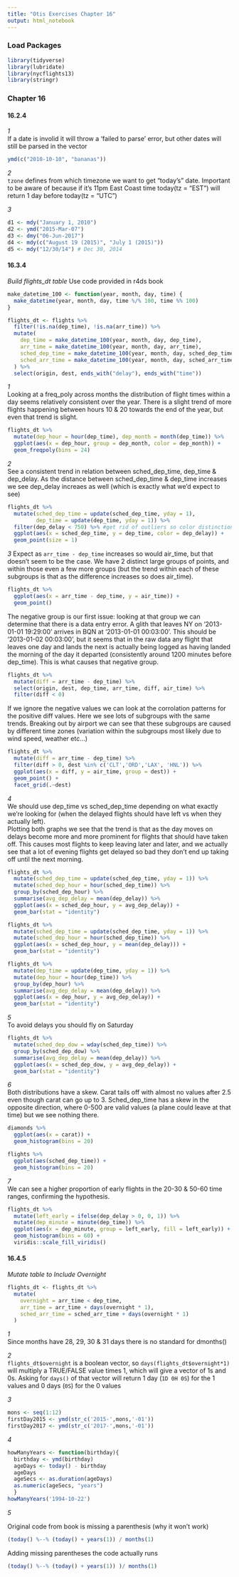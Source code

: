 ```yaml
---
title: "Otis Exercises Chapter 16"
output: html_notebook
---
```


### Load Packages

```r
library(tidyverse)
library(lubridate)
library(nycflights13)
library(stringr)
```


### Chapter 16 


#### 16.2.4  

_1_  
If a date is involid it will throw a 'failed to parse' error, but other dates will still be parsed in the vector
```r
ymd(c("2010-10-10", "bananas"))
```

_2_  
`tzone` defines from which timezone we want to get "today's" date. Important to be aware of because if it's 11pm East Coast time today(tz = "EST") will return 1 day before today(tz = "UTC")



_3_
```r
d1 <- mdy("January 1, 2010")
d2 <- ymd("2015-Mar-07")
d3 <- dmy("06-Jun-2017")
d4 <- mdy(c("August 19 (2015)", "July 1 (2015)"))
d5 <- mdy("12/30/14") # Dec 30, 2014
```


#### 16.3.4  
_Build flights\_dt table_ 
Use code provided in r4ds book
```r

make_datetime_100 <- function(year, month, day, time) {
  make_datetime(year, month, day, time %/% 100, time %% 100)
}

flights_dt <- flights %>% 
  filter(!is.na(dep_time), !is.na(arr_time)) %>% 
  mutate(
    dep_time = make_datetime_100(year, month, day, dep_time),
    arr_time = make_datetime_100(year, month, day, arr_time),
    sched_dep_time = make_datetime_100(year, month, day, sched_dep_time),
    sched_arr_time = make_datetime_100(year, month, day, sched_arr_time)
  ) %>% 
  select(origin, dest, ends_with("delay"), ends_with("time"))

```

_1_  
Looking at a freq_poly across months the distribution of flight times within a day seems relatively consistent over the year. There is a slight trend of more flights happening between hours 10 & 20 towards the end of the year, but even that trend is slight.

```r
flights_dt %>% 
  mutate(dep_hour = hour(dep_time), dep_month = month(dep_time)) %>% 
  ggplot(aes(x = dep_hour, group = dep_month, color = dep_month)) +
  geom_freqpoly(bins = 24)
```

_2_  
See a consistent trend in relation between sched_dep_time, dep_time & dep_delay. As the distance between sched_dep_time & dep_time increases we see dep_delay increaes as well (which is exactly what we'd expect to see)
```r
flights_dt %>% 
  mutate(sched_dep_time = update(sched_dep_time, yday = 1), 
         dep_time = update(dep_time, yday = 1)) %>% 
  filter(dep_delay < 750) %>% #get rid of outliers so color distinction is more clear
  ggplot(aes(x = sched_dep_time, y = dep_time, color = dep_delay)) +
  geom_point(size = 1)

```

_3_ 
Expect as `arr_time - dep_time` increases so would air_time, but that doesn't seem to be the case. We have 2 distinct large groups of points, and within those even a few more groups (but the trend within each of these subgroups is that as the difference increases so does air_time). 

```r
flights_dt %>% 
  ggplot(aes(x = arr_time - dep_time, y = air_time)) +
  geom_point()
```

The negative group is our first issue: looking at that group we can determine that there is a data entry error. A glith that leaves NY on '2013-01-01 19:29:00' arrives in BQN at '2013-01-01 00:03:00'. This should be '2013-01-02 00:03:00', but it seems that in the raw data any flight that leaves one day and lands the next is actually being logged as having landed the morning of the day it departed (consistently around 1200 minutes before dep_time). This is what causes that negative group.
```r
flights_dt %>% 
  mutate(diff = arr_time - dep_time) %>% 
  select(origin, dest, dep_time, arr_time, diff, air_time) %>% 
  filter(diff < 0)
```

If we ignore the negative values we can look at the corrolation patterns for the positive diff values. Here we see lots of subgroups with the same trends. Breaking out by airport we can see that these subgroups are caused by different time zones (variation within the subgroups most likely due to wind speed, weather etc...)

```r
flights_dt %>% 
  mutate(diff = arr_time - dep_time) %>% 
  filter(diff > 0, dest %in% c('CLT','ORD','LAX', 'HNL')) %>% 
  ggplot(aes(x = diff, y = air_time, group = dest)) +
  geom_point() +
  facet_grid(.~dest)
```

_4_  
We should use dep_time vs sched_dep_time depending on what exactly we're looking for (when the delayed flights should have left vs when they actually left).  
Plotting both graphs we see that the trend is that as the day moves on delays become more and more prominent for flights that should have taken off. This causes most flights to keep leaving later and later, and we actually see that a lot of evening flights get delayed so bad they don't end up taking off until the next morning.
```r
flights_dt %>% 
  mutate(sched_dep_time = update(sched_dep_time, yday = 1)) %>% 
  mutate(sched_dep_hour = hour(sched_dep_time)) %>% 
  group_by(sched_dep_hour) %>% 
  summarise(avg_dep_delay = mean(dep_delay)) %>% 
  ggplot(aes(x = sched_dep_hour, y = avg_dep_delay)) +
  geom_bar(stat = "identity")

flights_dt %>% 
  mutate(sched_dep_time = update(sched_dep_time, yday = 1)) %>% 
  mutate(sched_dep_hour = hour(sched_dep_time)) %>% 
  ggplot(aes(x = sched_dep_hour, y = mean(dep_delay))) +
  geom_bar(stat = "identity")
```

```r
flights_dt %>% 
  mutate(dep_time = update(dep_time, yday = 1)) %>% 
  mutate(dep_hour = hour(dep_time)) %>% 
  group_by(dep_hour) %>% 
  summarise(avg_dep_delay = mean(dep_delay)) %>% 
  ggplot(aes(x = dep_hour, y = avg_dep_delay)) +
  geom_bar(stat = "identity")

```


_5_  
To avoid delays you should fly on Saturday
```r
flights_dt %>% 
  mutate(sched_dep_dow = wday(sched_dep_time)) %>% 
  group_by(sched_dep_dow) %>%  
  summarise(avg_dep_delay = mean(dep_delay)) %>% 
  ggplot(aes(x = sched_dep_dow, y = avg_dep_delay)) +
  geom_bar(stat = "identity")

```

_6_  
Both distributions have a skew. Carat tails off with almost no values after 2.5 even though carat can go up to 3. Sched_dep_time has a skew in the opposite direction, where 0-500 are valid values (a plane could leave at that time) but we see nothing there. 
```r
diamonds %>% 
  ggplot(aes(x = carat)) + 
  geom_histogram(bins = 20)
```

```r
flights %>% 
  ggplot(aes(sched_dep_time)) + 
  geom_histogram(bins = 20)
```


_7_  
We can see a higher proportion of early flights in the 20-30 & 50-60 time ranges, confirming the hypothesis.
```r
flights_dt %>% 
  mutate(left_early = ifelse(dep_delay > 0, 0, 1)) %>% 
  mutate(dep_minute = minute(dep_time)) %>% 
  ggplot(aes(x = dep_minute, group = left_early, fill = left_early)) +
  geom_histogram(bins = 60) +
  viridis::scale_fill_viridis()
```


#### 16.4.5  

_Mutate table to Include Overnight_
```r
flights_dt <- flights_dt %>% 
  mutate(
    overnight = arr_time < dep_time,
    arr_time = arr_time + days(overnight * 1),
    sched_arr_time = sched_arr_time + days(overnight * 1)
  )
```


_1_  
Since months have 28, 29, 30 & 31 days there is no standard for dmonths()

_2_  
`flights_dt$overnight` is a boolean vector, so `days(flights_dt$overnight*1)` will multiply a TRUE/FALSE value times 1, which will give a vector of 1s and 0s. Asking for `days()` of that vector will return 1 day (`1D 0H 0S`) for the 1 values and 0 days (`0S`) for the 0 values 
  
_3_
```r
mons <- seq(1:12)
firstDay2015 <- ymd(str_c('2015-',mons,'-01'))
firstDay2017 <- ymd(str_c('2017-',mons,'-01'))

```
  
_4_
```r
howManyYears <- function(birthday){
  birthday <- ymd(birthday)
  ageDays <- today() - birthday
  ageDays
  ageSecs <- as.duration(ageDays)
  as.numeric(ageSecs, "years")
  }
howManyYears('1994-10-22')
```
  
_5_

Original code from book is missing a parenthesis (why it won't work)
```r
(today() %--% (today() + years(1)) / months(1)
```
Adding missing parentheses the code actually runs 
```r
(today() %--% (today() + years(1)) )/ months(1)
```